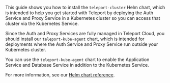 This guide shows you how to install the `teleport-cluster` Helm chart, which is intended to help you get started with Teleport by deploying the Auth Service and 
Proxy Service in a Kubernetes cluster so you can access that cluster via the Kubernetes Service.

Since the Auth and Proxy Services are fully managed in Teleport Cloud, you should install our `teleport-kube-agent` chart, which is intended for deployments where the Auth Service and Proxy Service run outside your Kubernetes cluster.

You can use the `teleport-kube-agent` chart to enable the Application Service and Database Service in addition to the Kubernetes Service.

For more information, see our [Helm chart reference](../../../setup/helm-deployments/teleport-kube-agent.mdx).